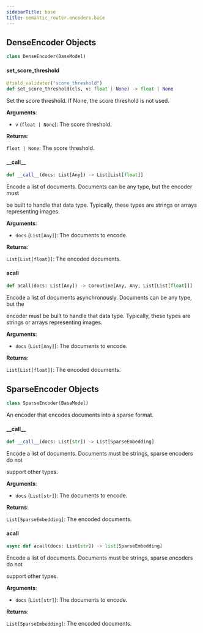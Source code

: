 ```yaml
---
sidebarTitle: base
title: semantic_router.encoders.base
---
```


## DenseEncoder Objects

```python
class DenseEncoder(BaseModel)
```

#### set\_score\_threshold

```python
@field_validator("score_threshold")
def set_score_threshold(cls, v: float | None) -> float | None
```

Set the score threshold. If None, the score threshold is not used.

**Arguments**:

- `v` (`float | None`): The score threshold.

**Returns**:

`float | None`: The score threshold.

#### \_\_call\_\_

```python
def __call__(docs: List[Any]) -> List[List[float]]
```

Encode a list of documents. Documents can be any type, but the encoder must

be built to handle that data type. Typically, these types are strings or
arrays representing images.

**Arguments**:

- `docs` (`List[Any]`): The documents to encode.

**Returns**:

`List[List[float]]`: The encoded documents.

#### acall

```python
def acall(docs: List[Any]) -> Coroutine[Any, Any, List[List[float]]]
```

Encode a list of documents asynchronously. Documents can be any type, but the

encoder must be built to handle that data type. Typically, these types are
strings or arrays representing images.

**Arguments**:

- `docs` (`List[Any]`): The documents to encode.

**Returns**:

`List[List[float]]`: The encoded documents.

## SparseEncoder Objects

```python
class SparseEncoder(BaseModel)
```

An encoder that encodes documents into a sparse format.

#### \_\_call\_\_

```python
def __call__(docs: List[str]) -> List[SparseEmbedding]
```

Encode a list of documents. Documents must be strings, sparse encoders do not

support other types.

**Arguments**:

- `docs` (`List[str]`): The documents to encode.

**Returns**:

`List[SparseEmbedding]`: The encoded documents.

#### acall

```python
async def acall(docs: List[str]) -> list[SparseEmbedding]
```

Encode a list of documents. Documents must be strings, sparse encoders do not

support other types.

**Arguments**:

- `docs` (`List[str]`): The documents to encode.

**Returns**:

`List[SparseEmbedding]`: The encoded documents.

